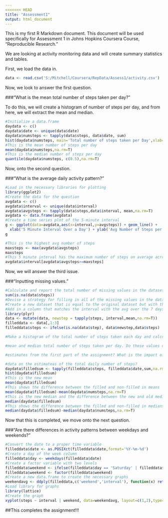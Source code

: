 ```yaml
---
<<<<<<< HEAD
title: "Assessment1"
output: html_document
---
```


This is my first R Markdown document. This document will be used specifically for Assessment
1 in Johns Hopkins Coursera Course, "Reproducible Research."

We are looking at activity monitoring data and will create summary statistics and tables.

First, we load the data in.

```r
data <- read.csv('S:/Mitchell/Coursera/RepData/Assess1/activity.csv')
```

Now, we look to answer the first question. 

###"What is the mean total number of steps taken per day?"

To do this, we will create a histogram of number of steps per day, and from here,
we will extract the mean and median.
```r
#Initialize a data.frame
daydata <- c()
daydata$date <- unique(data$date)
daydata$numsteps <- tapply(data$steps, data$date, sum)
hist(daydata$numsteps, main='Total number of steps taken per Day',xlab='Total number of steps')
#This is the mean number of steps per day
mean(daydata$numsteps,na.rm=T)
#This is the median number of steps per day
quantile(daydata$numsteps, c(0.5),na.rm=T)
```

Now, onto the second question. 

###"What is the average daily activity pattern?"

```r
#Load in the necessary libraries for plotting
library(ggplot2)
#Create the data for the question
avgdata <- c()
avgdata$interval <- unique(data$interval)
avgdata$avgsteps <- tapply(data$steps,data$interval, mean,na.rm=T)
avgdata <- data.frame(avgdata)
#Create a time series plot of the 5-minute interval
g <- ggplot(data=avgdata,aes(x=interval,y=avgsteps)) + geom_line() +
  xlab('5 Minute Interval Over a Day') + ylab('Avg Number of Steps per Interval')
g

#This is the highest avg number of steps
maxsteps <- max(avgdata$avgsteps)
maxsteps
#This 5 minute interval has the maximum number of steps on average across all days.
avgdata$interval[avgdata$avgsteps>=maxsteps]
```



Now, we will answer the third issue.

###"Inputting missing values."

```r
#Calculate and report the total number of missing values in the dataset
sum(is.na(data$steps))
#Devise a strategy for filling in all of the missing values in the dataset.
#Create a new dataset that is equal to the original dataset but with the missing data filled in.
#Add in a column that matches the interval with the avg over the 7 days
library(plyr)
data <- mutate(data, newstep = tapply(steps, interval,mean,na.rm=T))
filleddata <- data[,1:3]
filleddata$steps <- ifelse(is.na(data$step), data$newstep,data$steps)

#Make a histogram of the total number of steps taken each day and calculate and report the

#mean and median total number of steps taken per day. Do these values differ from the

#estimates from the first part of the assignment? What is the impact of imputing missing

#data on the estimateas of the total daily number of steps?
daydata$filledsum <- tapply(filleddata$steps, filleddata$date,sum,na.rm=T)
hist(daydata$filledsum)
#This is the new mean
mean(daydata$filledsum)
#This shows the difference between the filled and non-filled in means
mean(daydata$filledsum)-mean(daydata$numsteps,na.rm=T)
#This is the new median and the difference between the new and old median
median(daydata$filledsum)
#This shows the difference between the filled and non-filled in medians
median(daydata$filledsum)-median(daydata$numsteps,na.rm=T)
```

Now that this is completed, we move onto the next question.

###"Are there differences in activity patterns between weekdays and weekends?"

```r
#Convert the date to a proper time variable
filleddata$date <- as.POSIXct(filleddata$date,format='%Y-%m-%d')
#Create a day of the week column
filleddata$day <- weekdays(filleddata$date)
#Create a factor variable with two levels
filleddata$weekend <- ifelse(filleddata$day == 'Saturday' | filleddata$day== 'Sunday','weekend','weekday')
filleddata$weekend <- factor(filleddata$weekend)
#Create a new data.frame to create the necessary graphs
weekendavg <- ddply(filleddata,c('weekend','interval'), function(x) return(c(steps=mean(x$steps))))
#Load library for graphs
library(lattice)
#Create the graph
xyplot(steps ~ interval | weekend, data=weekendavg, layout=c(1,2),type='l')
```

##This completes the assignment!!!

